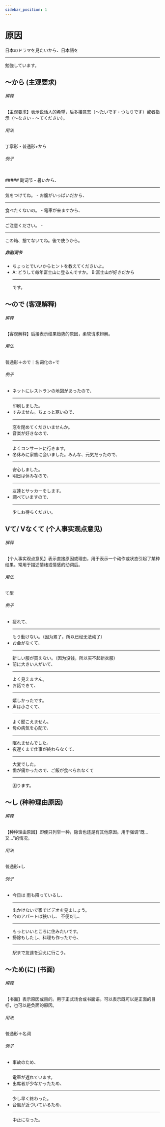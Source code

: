 ```yaml
---
sidebar_position: 1
---
```


# 原因


<Hg>日本のドラマを見たいから</Hg>、日本語を<Hr>勉強しています</Hr>。

## 〜から (主观要求)
###### 解释
<Hp>【主观要求】</Hp>表示说话人的希望，后多接意志（〜たいです・つもりです）或者指示（〜なさい・〜てください）。
###### 用法
丁寧形・普通形+から
###### 例子
<br/>
##### 副词节
- <Hb>暑い<Hg>から</Hg></Hb>、<Hr>気をつけてね</Hr>。
- <Hb>お腹がいっぱいだ<Hg>から</Hg></Hb>、<Hr>食べたくないの</Hr>。
- <Hb>電車が来ます<Hg>から</Hg></Hb>、<Hr>ご注意ください</Hr>。
- <Hr>この箱、捨てないてね</Hr>。<Hb>後で使う<Hg>から</Hg></Hb>。

##### 非副词节
- <Hb>ちょっとでいい<Hg>から</Hg></Hb>ヒントを教えてくださいよ。
- A: どうして毎年富士山に登るんですか。 B:<Hb>富士山が好きだ<Hg>から</Hg></Hb><Hr>です</Hr>。


## 〜ので (客观解释)
###### 解释
<Hp>【客观解释】</Hp>后接表示结果趋势的原因，柔软请求辩解。
###### 用法
普通形＋ので｜名词化の+で
###### 例子
- <Hb>ネットにレストランの地図があった<Hg>ので</Hg></Hb>、<Hr>印刷しました</Hr>。
- すみません。<Hb>ちょっと寒い<Hg>ので</Hg></Hb>、<Hr>窓を閉めてくださいませんか</Hr>。
- <Hb>音楽が好きな<Hg>ので</Hg></Hb>、<Hr>よくコンサートに行きます</Hr>。
- 冬休みに家族に会いました。<Hb>みんな、元気だった<Hg>ので</Hg></Hb>、<Hr>安心しました</Hr>。
- <Hb>明日は休みな<Hg>ので</Hg></Hb>、<Hr>友達とサッカーをします</Hr>。
- <Hb>調べています<Hg>ので</Hg></Hb>、<Hr>少しお待ちください</Hr>。

## Vて/ Vなくて (个人事实观点意见)
###### 解释
<Hp>【个人事实观点意见】</Hp>表示直接原因或理由，用于表示一个动作或状态引起了某种结果。常用于描述情绪或情感的动词后。
###### 用法
て型
###### 例子
- <Hb>疲れ<Hg>て</Hg></Hb>、<Hr>もう動けない</Hr>。（因为累了，所以已经无法动了）
- <Hb>お金がなく<Hg>て</Hg></Hb>、<Hr>新しい服が買えない</Hr>。（因为没钱，所以买不起新衣服）
- <Hb>前に大きい人がい<Hg>て</Hg></Hb>、<Hr>よく見えません</Hr>。
- <Hb>お話でき<Hg>て</Hg></Hb>、<Hr>嬉しかったです</Hr>。
- <Hb>声は小さく<Hg>て</Hg></Hb>、<Hr>よく聞こえません</Hr>。
- <Hb>母の病気を心配<Hg>で</Hg></Hb>、<Hr>眠れませんでした</Hr>。
- <Hb>夜遅くまで仕事が終わらなく<Hg>て</Hg></Hb>、<Hr>大変でした</Hr>。
- 歯が痛かったので、<Hb>ご飯が食べられなく<Hg>て</Hg></Hb><Hr>困ります</Hr>。

## 〜し (种种理由原因)
###### 解释
<Hp>【种种理由原因】</Hp>即便只列举一种，隐含也还是有其他原因。用于强调“既…又…”的情况。
###### 用法
普通形+し
###### 例子
- 今日は <Hb>雨も降っている<Hg>し</Hg></Hb>、<Hr>出かけないで家でビデオを見ましょう</Hr>。
-  <Hb>今のアパートは狭い<Hg>し</Hg></Hb>、 <Hb>不便だ<Hg>し</Hg></Hb>、<Hr>もっといいところに住みたいです</Hr>。
-  <Hb>掃除もした<Hg>し</Hg></Hb>、<Hb>料理も作った<Hg>から</Hg></Hb>、<Hr>駅まで友達を迎えに行こう</Hr>。

## 〜ため(に) (书面)
###### 解释
<Hp>【书面】</Hp>表示原因或目的。用于正式场合或书面语。可以表示既可以是正面的目标，也可以是负面的原因。
###### 用法
普通形＋名词
###### 例子
- <Hb>事故の<Hg>ため</Hg></Hb>、<Hr>電車が遅れています</Hr>。
- <Hb>出席者が少なかった<Hg>ため</Hg></Hb>、<Hr>少し早く終わった</Hr>。
- <Hb>台風が近づいている<Hg>ため</Hg></Hb>、<Hr>中止になった</Hr>。
